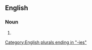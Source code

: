 ==English==

===Noun===
{{head|en|noun form}}

# {{plural of|consistory|lang=en}}

[[Category:English plurals ending in "-ies"]]